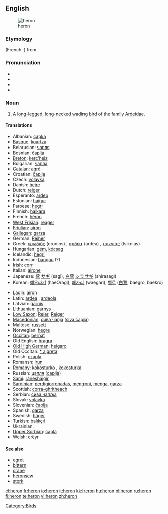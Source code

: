{{see|héron}}
{{wikipedia|dab=heron (disambiguation)|héron}}
==English==

[[Image:Urban Heron.JPG|thumb|heron ]]

{{wikipedia}}

===Etymology===
{{etyl|fro}} {{term|hairon|lang=fro}} (French: {{term|héron|lang=fr}}) from {{etyl|frk}} {{term|haigru|lang=frk}}.

===Pronunciation===
* {{IPA|/ˈhɛrən/}}
* {{SAMPA|/"hEr@n/}}
* {{audio|en-us-heron.ogg|Audio (US)}}
* {{rhymes|ɛrən}}

===Noun===
{{en-noun}}

# A [[long-legged]], [[long-necked]] [[wading bird]] of the family [[Ardeidae]].

====Translations====
{{trans-top|bird}}
* Albanian: [[çapka]]
* [[Basque]]: [[koartza]]
* Belarusian: [[чапля]]
* Bosnian: [[čaplja]] {{f}}
* [[Breton]]: [[kerc’heiz]] {{f}}
* Bulgarian: [[чапла]] {{f}}
* [[Catalan]]: [[agró]]
* Croatian: [[čaplja]]
* Czech: [[volavka]] {{f}}
* Danish: [[hejre]]
* Dutch: [[reiger]] {{m}}
* Esperanto: [[ardeo]]
* Estonian: [[haigur]]
* Faroese: [[hegri]]
* Finnish: [[haikara]]
* French: [[héron]] {{m}}
* [[West Frisian]]: [[reager]]
* [[Friulian]]: [[airon]]
* [[Gallegan]]: [[garza]]
* German: [[Reiher]] {{m}}
* Greek: [[ερωδιός]] (erodios) {{m}} , [[αρδέα]] (ardea) {{f}}, [[τσικνιάς]] (tsiknias) {{m}}
* Hungarian: [[gém]], [[kócsag]]
* Icelandic: [[hegri]]
* Indonesian: [[bangau]] (?)
* Irish: [[corr]]
* Italian: [[airone]] {{m}}
* Japanese: [[鷺]] [[サギ]] (sagi), [[白鷺]] [[シラサギ]] (shirasagi)
* Korean: [[해오라기]] (haeOragi), [[왜가리]] (waegari), [[백로]] ([[白鷺]], baegro, baekro)
{{trans-mid}}
* [[Ladin]]: [[airon]]
* Latin: [[ardea]] {{f}}, [[ardeola]] {{f}}
* Latvian: [[gārnis]]
* Lithuanian: [[garnys]]
* [[Low Saxon]]: [[Reier]], [[Reiger]] {{m}}
* [[Macedonian]]: [[сива чапjа]] ([[siva čapja]])
* Maltese: [[russett]]
* Norwegian: [[hegre]]
* [[Occitan]]: [[bernat]]
* Old English: [[hragra|hrāgra]] {{m}}
* [[Old High German]]: [[heigaro]] {{m}}
* Old Occitan: [[* aigreta]]
* Polish: [[czapla]] {{f}}
* Romansh: [[irun]]
* [[Romany]]: [[kokosturko]] {{m}}, [[kokosturka]] {{f}}
* Russian: [[цапля]] ([[caplja]]) '' ''
* [[Sami]]: [[ránesháigir]]
* [[Sardinian]]: [[perdigiorronadas]], [[mengoni]], [[menga]], [[garza]]
* Scottish: [[corra-ghritheach]]
* Serbian: [[сива чапља]]
* Slovak: [[volavka]]
* Slovenian: [[čaplja]] {{f}}
* Spanish: [[garza]] {{f}}
* Swedish: [[häger]]
* Turkish: [[balıkçıl]]
* Ukrainian: {{t|uk|чапля|f|sc=Cyrl|tr=čáplja}}
* [[Upper Sorbian]]: [[čapla]]
* Welsh: [[crëyr]]
{{trans-bottom}}

====See also====
* [[egret]]
* [[bittern]]
* [[crane]]
* [[heronsew]]
* [[stork]]

[[Category:Birds]]

[[el:heron]]
[[fr:heron]]
[[io:heron]]
[[it:heron]]
[[kk:heron]]
[[hu:heron]]
[[pl:heron]]
[[ru:heron]]
[[fi:heron]]
[[te:heron]]
[[vi:heron]]
[[zh:heron]]